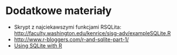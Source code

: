 # Dodatkowe materiały

- Skrypt z najciekawszymi funkcjami RSQLita: [http://faculty.washington.edu/kenrice/sisg-adv/exampleSQLite.R](http://faculty.washington.edu/kenrice/sisg-adv/exampleSQLite.R)
- [http://www.r-bloggers.com/r-and-sqlite-part-1/](http://www.r-bloggers.com/r-and-sqlite-part-1/)
- [Using SQLite with R](http://rstudio-pubs-static.s3.amazonaws.com/8753_a57d3950027541a590c9b40a045accbf.html#1)